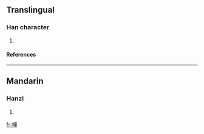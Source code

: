==Translingual==
===Han character===
{{Han char|rn=75|rad=木|as=07|sn=11|four=|canj=木中中 (DLL)}}
# {{defn|Han|sort=木07}}
====References====
{{Han ref|kx=0529.090|dkj=14854|hdz=21214.050|uh=6899|ud=26777}}

----
==Mandarin==
===Hanzi===
{{cmn-hanzi|pin=[[huàn]] ([[huan4]]), [[jiā]] ([[jia1]])|wg=huan<sup>4</sup>, chia<sup>1</sup>}}
# {{defn|Mandarin}}

[[fr:梙]]